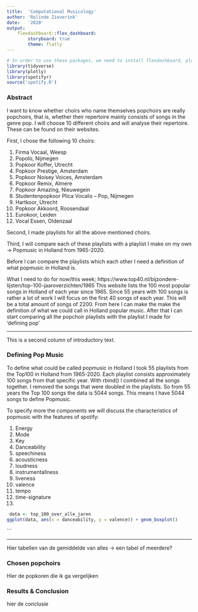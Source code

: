 ```yaml
---
title:  'Computational Musicology'
author: 'Rolinde Zieverink'
date:   '2020'
output: 
    flexdashboard::flex_dashboard:
        storyboard: true
        theme: flatly
---
```


```r
# In order to use these packages, we need to install flexdashboard, plotly, and Cairo.
library(tidyverse)
library(plotly)
library(spotifyr)
source('spotify.R')
```

### Abstract
I want to know whether choirs who name themselves popchoirs are really popchoirs, that is, whether their repertoire mainly consists of songs in the genre pop. I will choose 10 different choirs and will analyse their repertoire. These can be found on their websites.

First, I chose the following 10 choirs:

1. Firma Vocaal, Weesp
2. Popolo, Nijmegen
3. Popkoor Koffer, Utrecht
4. Popkoor Prestige, Amsterdam
5. Popkoor Noisey Voices, Amsterdam
6. Popkoor Remix, Almere
7. Popkoor Amazing, Nieuwegein
8. Studentenpopkoor Plica Vocalis – Pop, Nijmegen
9. Hartkoor, Utrecht
10. Popkoor Akkoord, Roosendaal
11. Eurokoor, Leiden
12. Vocal Essen, Oldenzaal

Second, I made playlists for all the above mentioned choirs.

Third, I will compare each of these playlists with a playlist I make on my own -> Popmusic in Holland from 1965-2020.

Before I can compare the playlists which each other I need a definition of what popmusic in Holland is.

What I need to do for now/this week; https://www.top40.nl/bijzondere-lijsten/top-100-jaaroverzichten/1965 This website lists the 100 most popular songs in Holland of each year since 1965. Since 55 years with 100 songs is rather a lot of work I will focus on the first 40 songs of each year. This will be a total amount of songs of 2200. From here I can make the make the definition of what we could call in Holland popular music. After that I can start comparing all the popchoir playlists with the playlist I made for 'defining pop'


***

This is a second column of introductory text.


### Defining Pop Music

To define what could be called popmusic in Holland I took 55 playlists from the Top100 in Holland from 1965-2020. Each playlist consists approximately 100 songs from that specific year. With rbind() I combined all the songs together. I removed the songs that were doubled in the playlists. So from 55 years the Top 100 songs the data is 5044 songs. This means I have 5044 songs to define Popmusic. 

To specify more the components we will discuss the characteristics of popmusic with the features of spotify: 
  
  1. Energy
  2. Mode
  3. Key
  4. Danceability
  5. speechiness
  6. acousticness
  7. loudness
  8. instrumentallness
  9. liveness
  10. valence
  11. tempo
  12. time-signature
  13. 
 ```r
  data <- top_100_over_alle_jaren
ggplot(data, aes(x = danceability, y = valence)) + geom_boxplot() 
```

```

***

Hier tabellen van de gemiddelde van alles -> een tabel of meerdere? 




### Chosen popchoirs

Hier de popkoren die ik ga vergelijken 

### Results & Conclusion

hier de conclusie 

